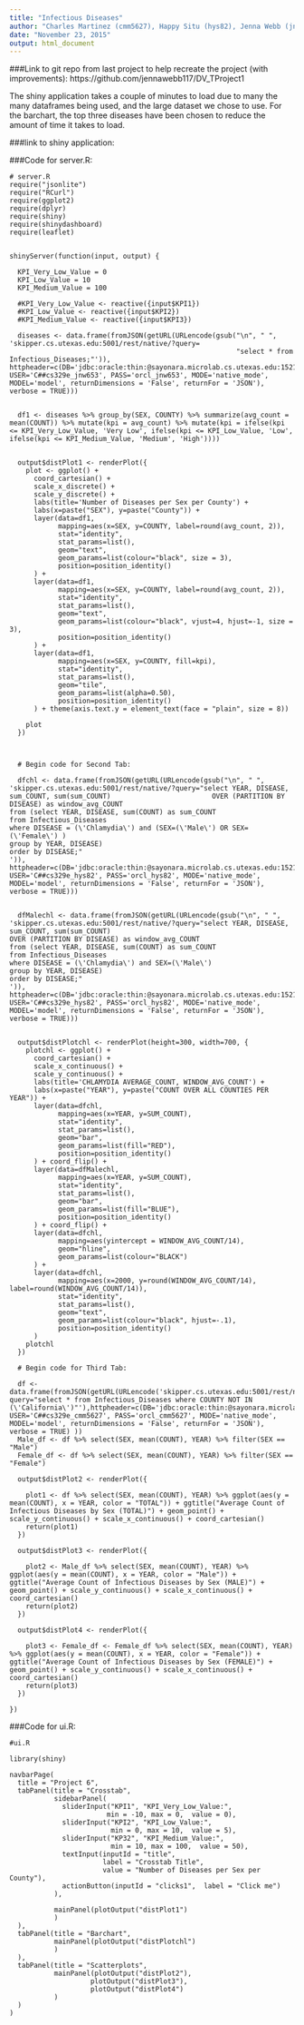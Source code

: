 ```yaml
---
title: "Infectious Diseases"
author: "Charles Martinez (cmm5627), Happy Situ (hys82), Jenna Webb (jnw653)"
date: "November 23, 2015"
output: html_document
---
```


###Link to git repo from last project to help recreate the project (with improvements):
https://github.com/jennawebb117/DV_TProject1  

The shiny application takes a couple of minutes to load due to many the many dataframes being used, and the large dataset we chose to use. For the barchart, the top three diseases have been chosen to reduce the amount of time it takes to load.  
  
###link to shiny application:

###Code for server.R:  
```
# server.R
require("jsonlite")
require("RCurl")
require(ggplot2)
require(dplyr)
require(shiny)
require(shinydashboard)
require(leaflet)


shinyServer(function(input, output) {
  
  KPI_Very_Low_Value = 0     
  KPI_Low_Value = 10
  KPI_Medium_Value = 100  
  
  #KPI_Very_Low_Value <- reactive({input$KPI1})     
  #KPI_Low_Value <- reactive({input$KPI2})
  #KPI_Medium_Value <- reactive({input$KPI3})
  
  diseases <- data.frame(fromJSON(getURL(URLencode(gsub("\n", " ", 'skipper.cs.utexas.edu:5001/rest/native/?query=
                                                        "select * from Infectious_Diseases;"')), httpheader=c(DB='jdbc:oracle:thin:@sayonara.microlab.cs.utexas.edu:1521:orcl', USER='C##cs329e_jnw653', PASS='orcl_jnw653', MODE='native_mode', MODEL='model', returnDimensions = 'False', returnFor = 'JSON'), verbose = TRUE)))
  
  
  df1 <- diseases %>% group_by(SEX, COUNTY) %>% summarize(avg_count = mean(COUNT)) %>% mutate(kpi = avg_count) %>% mutate(kpi = ifelse(kpi <= KPI_Very_Low_Value, 'Very Low', ifelse(kpi <= KPI_Low_Value, 'Low', ifelse(kpi <= KPI_Medium_Value, 'Medium', 'High'))))
  
  
  output$distPlot1 <- renderPlot({             
    plot <- ggplot() + 
      coord_cartesian() + 
      scale_x_discrete() +
      scale_y_discrete() +
      labs(title='Number of Diseases per Sex per County') +
      labs(x=paste("SEX"), y=paste("County")) +
      layer(data=df1, 
            mapping=aes(x=SEX, y=COUNTY, label=round(avg_count, 2)),
            stat="identity", 
            stat_params=list(), 
            geom="text",
            geom_params=list(colour="black", size = 3), 
            position=position_identity()
      ) +
      layer(data=df1, 
            mapping=aes(x=SEX, y=COUNTY, label=round(avg_count, 2)),
            stat="identity", 
            stat_params=list(), 
            geom="text",
            geom_params=list(colour="black", vjust=4, hjust=-1, size = 3), 
            position=position_identity()
      ) +
      layer(data=df1, 
            mapping=aes(x=SEX, y=COUNTY, fill=kpi), 
            stat="identity", 
            stat_params=list(), 
            geom="tile",
            geom_params=list(alpha=0.50), 
            position=position_identity()
      ) + theme(axis.text.y = element_text(face = "plain", size = 8))
    
    plot
  })

  
  
  # Begin code for Second Tab:
  
  dfchl <- data.frame(fromJSON(getURL(URLencode(gsub("\n", " ", 'skipper.cs.utexas.edu:5001/rest/native/?query="select YEAR, DISEASE, sum_COUNT, sum(sum_COUNT)                         OVER (PARTITION BY DISEASE) as window_avg_COUNT
from (select YEAR, DISEASE, sum(COUNT) as sum_COUNT
from Infectious_Diseases
where DISEASE = (\'Chlamydia\') and (SEX=(\'Male\') OR SEX=(\'Female\') )
group by YEAR, DISEASE)
order by DISEASE;"
')), httpheader=c(DB='jdbc:oracle:thin:@sayonara.microlab.cs.utexas.edu:1521:orcl', USER='C##cs329e_hys82', PASS='orcl_hys82', MODE='native_mode', MODEL='model', returnDimensions = 'False', returnFor = 'JSON'), verbose = TRUE)))
  
  
  dfMalechl <- data.frame(fromJSON(getURL(URLencode(gsub("\n", " ", 'skipper.cs.utexas.edu:5001/rest/native/?query="select YEAR, DISEASE, sum_COUNT, sum(sum_COUNT) 
OVER (PARTITION BY DISEASE) as window_avg_COUNT
from (select YEAR, DISEASE, sum(COUNT) as sum_COUNT
from Infectious_Diseases
where DISEASE = (\'Chlamydia\') and SEX=(\'Male\')
group by YEAR, DISEASE)
order by DISEASE;"
')), httpheader=c(DB='jdbc:oracle:thin:@sayonara.microlab.cs.utexas.edu:1521:orcl', USER='C##cs329e_hys82', PASS='orcl_hys82', MODE='native_mode', MODEL='model', returnDimensions = 'False', returnFor = 'JSON'), verbose = TRUE)))
  
  
  output$distPlotchl <- renderPlot(height=300, width=700, {
    plotchl <- ggplot() + 
      coord_cartesian() + 
      scale_x_continuous() +
      scale_y_continuous() +
      labs(title='CHLAMYDIA AVERAGE_COUNT, WINDOW_AVG_COUNT') +
      labs(x=paste("YEAR"), y=paste("COUNT OVER ALL COUNTIES PER YEAR")) +
      layer(data=dfchl, 
            mapping=aes(x=YEAR, y=SUM_COUNT), 
            stat="identity", 
            stat_params=list(), 
            geom="bar",
            geom_params=list(fill="RED"), 
            position=position_identity()
      ) + coord_flip() +
      layer(data=dfMalechl, 
            mapping=aes(x=YEAR, y=SUM_COUNT), 
            stat="identity", 
            stat_params=list(), 
            geom="bar",
            geom_params=list(fill="BLUE"), 
            position=position_identity()
      ) + coord_flip() +
      layer(data=dfchl, 
            mapping=aes(yintercept = WINDOW_AVG_COUNT/14), 
            geom="hline",
            geom_params=list(colour="BLACK")
      ) +
      layer(data=dfchl, 
            mapping=aes(x=2000, y=round(WINDOW_AVG_COUNT/14), label=round(WINDOW_AVG_COUNT/14)), 
            stat="identity", 
            stat_params=list(), 
            geom="text",
            geom_params=list(colour="black", hjust=-.1), 
            position=position_identity()
      )
    plotchl
  })
  
  # Begin code for Third Tab:
  
  df <- data.frame(fromJSON(getURL(URLencode('skipper.cs.utexas.edu:5001/rest/native/?query="select * from Infectious_Diseases where COUNTY NOT IN (\'California\')"'),httpheader=c(DB='jdbc:oracle:thin:@sayonara.microlab.cs.utexas.edu:1521:orcl', USER='C##cs329e_cmm5627', PASS='orcl_cmm5627', MODE='native_mode', MODEL='model', returnDimensions = 'False', returnFor = 'JSON'), verbose = TRUE) ))
  Male_df <- df %>% select(SEX, mean(COUNT), YEAR) %>% filter(SEX == "Male")
  Female_df <- df %>% select(SEX, mean(COUNT), YEAR) %>% filter(SEX == "Female")
  
  output$distPlot2 <- renderPlot({
    
    plot1 <- df %>% select(SEX, mean(COUNT), YEAR) %>% ggplot(aes(y = mean(COUNT), x = YEAR, color = "TOTAL")) + ggtitle("Average Count of Infectious Diseases by Sex (TOTAL)") + geom_point() + scale_y_continuous() + scale_x_continuous() + coord_cartesian() 
    return(plot1)
  }) 
  
  output$distPlot3 <- renderPlot({
    
    plot2 <- Male_df %>% select(SEX, mean(COUNT), YEAR) %>% ggplot(aes(y = mean(COUNT), x = YEAR, color = "Male")) + ggtitle("Average Count of Infectious Diseases by Sex (MALE)") + geom_point() + scale_y_continuous() + scale_x_continuous() + coord_cartesian()
    return(plot2)
  }) 
  
  output$distPlot4 <- renderPlot({
    
    plot3 <- Female_df <- Female_df %>% select(SEX, mean(COUNT), YEAR) %>% ggplot(aes(y = mean(COUNT), x = YEAR, color = "Female")) + ggtitle("Average Count of Infectious Diseases by Sex (FEMALE)") + geom_point() + scale_y_continuous() + scale_x_continuous() + coord_cartesian() 
    return(plot3)
  })
  
})

```
  
###Code for ui.R:  
```
#ui.R 

library(shiny)

navbarPage(
  title = "Project 6",
  tabPanel(title = "Crosstab",
           sidebarPanel(
             sliderInput("KPI1", "KPI_Very_Low_Value:", 
                        min = -10, max = 0,  value = 0),
             sliderInput("KPI2", "KPI_Low_Value:", 
                         min = 0, max = 10,  value = 5),
             sliderInput("KP32", "KPI_Medium_Value:", 
                         min = 10, max = 100,  value = 50),
             textInput(inputId = "title", 
                       label = "Crosstab Title",
                       value = "Number of Diseases per Sex per County"),
             actionButton(inputId = "clicks1",  label = "Click me")
           ),
           
           mainPanel(plotOutput("distPlot1")
           )
  ),
  tabPanel(title = "Barchart",
           mainPanel(plotOutput("distPlotchl")
           )
  ),
  tabPanel(title = "Scatterplots",
           mainPanel(plotOutput("distPlot2"),
                    plotOutput("distPlot3"),
                    plotOutput("distPlot4")
           )        
  )
)
```
